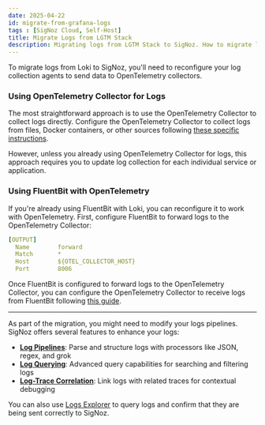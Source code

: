 ```yaml
---
date: 2025-04-22
id: migrate-from-grafana-logs
tags : [SigNoz Cloud, Self-Host]
title: Migrate Logs from LGTM Stack
description: Migrating logs from LGTM Stack to SigNoz. How to migrate logs from LGTM Stack to SigNoz.
---
```


To migrate logs from Loki to SigNoz, you'll need to reconfigure your log collection agents to send data to  OpenTelemetry collectors.

### Using OpenTelemetry Collector for Logs

The most straightforward approach is to use the OpenTelemetry Collector to collect logs directly. Configure the OpenTelemetry Collector to collect logs from files, Docker containers, or other sources following [these specific instructions](/docs/logs-management/send-logs-to-signoz/).

However, unless you already using OpenTelemetry Collector for logs, this approach requires you to update log collection for each individual service or application.

### Using FluentBit with OpenTelemetry

If you're already using FluentBit with Loki, you can reconfigure it to work with OpenTelemetry. First, configure FluentBit to forward logs to the OpenTelemetry Collector:

```yaml
[OUTPUT]
  Name        forward
  Match       *
  Host        ${OTEL_COLLECTOR_HOST}
  Port        8006
```

Once FluentBit is configured to forward logs to the OpenTelemetry Collector, you can configure the OpenTelemetry Collector to receive logs from FluentBit following [this guide](/docs/userguide/fluentbit_to_signoz/).

---

As part of the migration, you might need to modify your logs pipelines. SigNoz offers several features to enhance your logs:

- **[Log Pipelines](/docs/logs-pipelines/introduction/)**: Parse and structure logs with processors like JSON, regex, and grok
- **[Log Querying](/docs/userguide/logs_query_builder/)**: Advanced query capabilities for searching and filtering logs
- **[Log-Trace Correlation](/docs/logs-pipelines/guides/trace/)**: Link logs with related traces for contextual debugging

You can also use [Logs Explorer](/docs/product-features/logs-explorer/) to query logs and confirm that they are being sent correctly to SigNoz.

